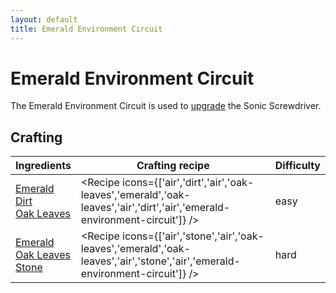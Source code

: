 ```yaml
---
layout: default
title: Emerald Environment Circuit
---
```



Emerald Environment Circuit
===================

The Emerald Environment Circuit is used to [upgrade](/recipes/sonic-upgrades/emerald-upgrade) the Sonic Screwdriver.

## Crafting

| Ingredients | Crafting recipe | Difficulty |
| ----------- | --------------- | ------------- |
| [Emerald](https://minecraft.wiki/w/Emerald)<br/>[Dirt](https://minecraft.wiki/w/Dirt)<br/>[Oak Leaves](https://minecraft.wiki/w/Oak_Leaves) | <Recipe icons={['air','dirt','air','oak-leaves','emerald','oak-leaves','air','dirt','air','emerald-environment-circuit']} /> | easy |
| [Emerald](https://minecraft.wiki/w/Emerald)<br/>[Oak Leaves](https://minecraft.wiki/w/Oak_Leaves)<br/>[Stone](https://minecraft.wiki/w/Stone) | <Recipe icons={['air','stone','air','oak-leaves','emerald','oak-leaves','air','stone','air','emerald-environment-circuit']} /> | hard |
